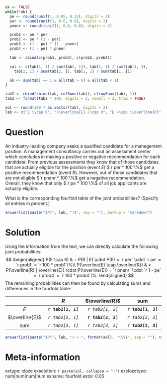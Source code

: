 ```r
ok <- FALSE
while(!ok) {
  pe <- round(runif(1, 0.05, 0.15), digits = 2)
  per <- round(runif(1, 0.6, 0.8), digits = 2)
  pnenr <- round(runif(1, 0.6, 0.8), digits = 2)

  prob1 <- pe * per
  prob2 <- pe * (1 - per)
  prob3 <- (1 - pe) * (1 - pnenr)
  prob4 <- (1 - pe) * pnenr

  tab <- cbind(c(prob1, prob3), c(prob2, prob4))

  sol <- c(tab[1, 1] / sum(tab[, 1]), tab[1, 1] / sum(tab[1, ]),
    tab[2, 1] / sum(tab[2, ]), tab[1, 2] / sum(tab[1, ]))

  ok <- sum(tab) == 1 & all(tab > 0) & all(tab < 1)
}

tab2 <- cbind(rbind(tab, colSums(tab)), c(rowSums(tab), 1))
tab2 <- format(tab2 * 100, digits = 2, nsmall = 2, trim = TRUE)

sol <- round(100 * as.vector(tab), digits = 2)
lab <- c("E \\cap R", "\\overline{E} \\cap R", "E \\cap \\overline{R}", "\\overline{E} \\cap \\overline{R}")
```


Question
========
An industry-leading company seeks a qualified candidate for a management position.
A management consultancy carries out an assessment center which concludes in making
a positive or negative recommendation for each candidate: From previous assessments they know that
of those candidates that are actually eligible for the position (event $E$) $`r per * 100`\%$
get a positive recommendation (event $R$). However, out of those candidates that are not eligible
$`r pnenr * 100`\%$ get a negative recommendation. Overall, they know that only
$`r pe * 100`\%$ of all job applicants are actually eligible.

What is the corresponding fourfold table of the joint probabilities? (Specify all entries in percent.)

```r
answerlist(paste("$P(", lab, ")$", sep = ""), markup = "markdown")
```


Solution
========

Using the information from the text, we can directly calculate the following joint probabilities:
$$
\begin{aligned}
  P(E \cap R) & =
    P(R | E) \cdot P(E) = `r per` \cdot `r pe` = `r prob1` = `r 100 * prob1`\%\\
  P(\overline{E} \cap \overline{R}) & =
    P(\overline{R} | \overline{E}) \cdot P(\overline{E}) = `r pnenr` \cdot `r 1 - pe` = `r prob4` = `r 100 * prob4`\%.
\end{aligned}
$$
The remaining probabilities can then be found by calculating sums and differences in the fourfold table:

|               | $R$                | $\overline{R}$     | sum                |
|:-------------:|:------------------:|:------------------:|:------------------:|
|$E$            | **`r tab2[1, 1]`** |  _`r tab2[1, 2]`_  | **`r tab2[1, 3]`** |
|$\overline{E}$ |  _`r tab2[2, 1]`_  | **`r tab2[2, 2]`** |  _`r tab2[2, 3]`_  |
|sum            |  _`r tab2[3, 1]`_  |  _`r tab2[3, 2]`_  | **`r tab2[3, 3]`** |

```r
answerlist(paste("$P(", lab, ") = ", format(sol), "\\%$", sep = ""), markup = "markdown")
```


Meta-information
================
extype: cloze
exsolution: `r paste(sol, collapse = "|")`
exclozetype: num|num|num|num
exname: fourfold
extol: 0.05

